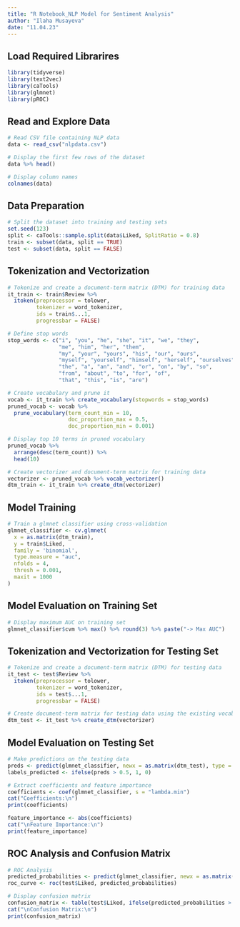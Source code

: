 ---
title: "R Notebook_NLP Model for Sentiment Analysis"
author: "Ilaha Musayeva"
date: "11.04.23"
---
## Load Required Librarires

```{r}
library(tidyverse)
library(text2vec)
library(caTools)
library(glmnet)
library(pROC)
```

## Read and Explore Data
```{r}
# Read CSV file containing NLP data
data <- read_csv("nlpdata.csv")

# Display the first few rows of the dataset
data %>% head()

# Display column names
colnames(data)

```
## Data Preparation
```{r}
# Split the dataset into training and testing sets
set.seed(123)
split <- caTools::sample.split(data$Liked, SplitRatio = 0.8)
train <- subset(data, split == TRUE)
test <- subset(data, split == FALSE)

```

## Tokenization and Vectorization
```{r}
# Tokenize and create a document-term matrix (DTM) for training data
it_train <- train$Review %>% 
  itoken(preprocessor = tolower, 
         tokenizer = word_tokenizer,
         ids = train$...1,  
         progressbar = FALSE) 

# Define stop words
stop_words <- c("i", "you", "he", "she", "it", "we", "they",
                "me", "him", "her", "them",
                "my", "your", "yours", "his", "our", "ours",
                "myself", "yourself", "himself", "herself", "ourselves",
                "the", "a", "an", "and", "or", "on", "by", "so",
                "from", "about", "to", "for", "of", 
                "that", "this", "is", "are")

# Create vocabulary and prune it
vocab <- it_train %>% create_vocabulary(stopwords = stop_words)
pruned_vocab <- vocab %>% 
  prune_vocabulary(term_count_min = 10, 
                   doc_proportion_max = 0.5,
                   doc_proportion_min = 0.001)

# Display top 10 terms in pruned vocabulary
pruned_vocab %>% 
  arrange(desc(term_count)) %>% 
  head(10) 

# Create vectorizer and document-term matrix for training data
vectorizer <- pruned_vocab %>% vocab_vectorizer()
dtm_train <- it_train %>% create_dtm(vectorizer)

```
## Model Training
```{r}
# Train a glmnet classifier using cross-validation
glmnet_classifier <- cv.glmnet(
  x = as.matrix(dtm_train),
  y = train$Liked,
  family = 'binomial',
  type.measure = "auc",
  nfolds = 4,
  thresh = 0.001,
  maxit = 1000
)

```

## Model Evaluation on Training Set
```{r}
# Display maximum AUC on training set
glmnet_classifier$cvm %>% max() %>% round(3) %>% paste("-> Max AUC")

```

## Tokenization and Vectorization for Testing Set
```{r}
# Tokenize and create a document-term matrix (DTM) for testing data
it_test <- test$Review %>% 
  itoken(preprocessor = tolower,
         tokenizer = word_tokenizer,
         ids = test$...1,  
         progressbar = FALSE)

# Create document-term matrix for testing data using the existing vocabulary
dtm_test <- it_test %>% create_dtm(vectorizer)

```
## Model Evaluation on Testing Set
```{r}
# Make predictions on the testing data
preds <- predict(glmnet_classifier, newx = as.matrix(dtm_test), type = 'response')[,1]
labels_predicted <- ifelse(preds > 0.5, 1, 0)

# Extract coefficients and feature importance
coefficients <- coef(glmnet_classifier, s = "lambda.min")
cat("Coefficients:\n")
print(coefficients)

feature_importance <- abs(coefficients)
cat("\nFeature Importance:\n")
print(feature_importance)

```
## ROC Analysis and Confusion Matrix
```{r}
# ROC Analysis
predicted_probabilities <- predict(glmnet_classifier, newx = as.matrix(dtm_test), type = 'response')[,1]
roc_curve <- roc(test$Liked, predicted_probabilities)

# Display confusion matrix
confusion_matrix <- table(test$Liked, ifelse(predicted_probabilities > 0.5, 1, 0))
cat("\nConfusion Matrix:\n")
print(confusion_matrix)

```










